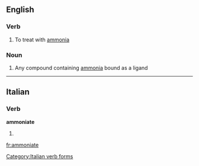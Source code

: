 ==English==

===Verb===
{{en-verb|ammoniat|ing}}

# To treat with [[ammonia]]

===Noun===
{{en-noun}}

#{{inorganic chemistry}} Any compound containing [[ammonia]] bound as a ligand

----
==Italian==

===Verb===
'''ammoniate'''

# {{form of|[[second-person|Second-person]] [[plural]] [[present subjunctive]]|[[ammonire#Italian|ammonire]]|lang=Italian}}

[[Category:Italian verb forms]]

[[fr:ammoniate]]